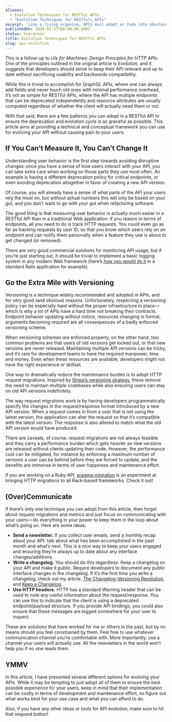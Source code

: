```yaml
---
aliases:
  - Evolution Techniques for RESTful APIs
  - "Evolution Techniques for RESTful\_APIs"
excerpt: 'Like a living organism, APIs must adapt or fade into obsolescence.'
publishedOn: 2019-02-27T00:00:00.000Z
status: evergreen
title: Evolution Techniques for RESTful APIs
slug: api-evolution
---
```

This is a follow-up to _UIs for Machines: Design Principles for HTTP APIs_. One of the principles outlined in the original article is _Evolution_, and it suggests that developers should strive to keep their API relevant and up to date _without_ sacrificing usability and backwards compatibility.

While this is trivial to accomplish for GraphQL APIs, where one can always add fields and never touch old ones with minimal performance overhead, it’s not as simple for RESTful APIs, where the API has multiple endpoints that can be deprecated independently and resource attributes are usually computed regardless of whether the client will actually need them or not.

With that said, there are a few patterns you can adopt in a RESTful API to ensure the deprecation and evolution cycle is as graceful as possible. This article aims at providing a technical and conceptual framework you can use for evolving your API without causing pain to your users.

## If You Can’t Measure It, You Can’t Change It

Understanding user behavior is the first step towards avoiding disruptive changes: once you have a sense of how users interact with your API, you can take extra care when working on those parts they use most often. An example is having a different deprecation policy for critical endpoints, or even avoiding deprecation altogether in favor of creating a new API version.

Of course, you will already have a sense of what parts of the API your users rely the most on, but without actual numbers this will only be based on your gut, and you don’t want to go with your gut when refactoring software.

The good thing is that measuring user behavior is actually much easier in a RESTful API than in a traditional Web application: if you reason in terms of endpoints, all you need to do is track HTTP requests. You could even go as far as tracking requests by user ID, so that you know which users rely on an endpoint and can notify them personally when a feature they use is about to get changed (or removed).

There are very good commercial solutions for monitoring API usage, but if you’re just starting out, it should be trivial to implement a basic logging system in any modern Web framework (here’s [how you would do it](https://gist.github.com/aldesantis/cceae9bebeed01c854509d46d01bef50) in a standard Rails application for example).

## Go the Extra Mile with Versioning

Versioning is a technique widely recommended and adopted in APIs, and for very good (and obvious) reasons. Unfortunately, respecting a versioning policy can be especially hard without the proper infrastructure in place — which is why a lot of APIs have a hard time not breaking their contracts. Endpoint behavior updating without notice, resources changing in format, arguments becoming required are all consequences of a badly enforced versioning scheme.

When versioning schemes _are_ enforced properly, on the other hand, two common problems are that users of old versions get locked out, or that new versions are never released. Maintaining multiple API versions can be tricky, and it’s rare for development teams to have the required manpower, time and money. Even when these resources are available, developers might not have the right experience or skillset.

One way to dramatically reduce the maintenance burden is to adopt HTTP request migrations. Inspired by [Stripe’s versioning strategy](https://stripe.com/blog/api-versioning), these remove the need to maintain multiple codebases while also ensuring users can stay on old API versions indefinitely.

The way request migrations work is by having developers programmatically specify the changes in the request/response format introduced by a new API version. When a request comes in from a user that is not using the latest version, the application can alter the request so that it’s compatible with the latest version. The response is also altered to match what the old API version would have produced.

There are caveats, of course: request migrations are not always feasible and they carry a performance burden which gets heavier as new versions are released without clients updating their code. However, the performance cost can be mitigated, for instance by enforcing a maximum number of versions a user can be behind before they are forced to update, and the benefits are immense in terms of user happiness and maintenance effort.

If you are working on a Ruby API, [pragma-migration](http://github.com/pragmarb/pragma-migration) is an experiment at bringing HTTP migrations to all Rack-based frameworks. Check it out!

## (Over)Communicate

If there’s only one technique you can adopt from this article, then forget about request migrations and metrics and just focus on communicating with your users — do everything in your power to keep them in the loop about what’s going on. Here are some ideas:

- **Send a newsletter.** If you collect user emails, send a monthly recap about your API: talk about what has been accomplished in the past month and what’s next. This is a nice way to keep your users engaged and ensuring they’re always up to date about any interface changes/additions.
- **Write a changelog.** You should do this regardless. Keep a changelog on your API and make it public. Require developers to document any public interface changes in the changelog. If it’s the first time you write a changelog, check out my article, [The Changelog-Versioning Revolution](https://medium.com/@aldesantis/the-changelog-versioning-revolution-8f2d0ab53caa?source=your_stories_page---------------------------), and [Keep a Changelog](https://keepachangelog.com/en/1.0.0/).
- **Use HTTP headers.** HTTP has a standard Warning header that can be used to note any useful information about the request/response. You can use this to indicate that the client is using a deprecated endpoint/payload structure. If you provide API bindings, you could also ensure that these messages are logged somewhere for your user to inspect.

These are solutions that have worked for me or others in the past, but by no means should you feel constrained by them. Feel free to use whatever communication channel you’re comfortable with. More importantly, use a channel your users will actually use. All the newsletters in the world won’t help you if no one reads them.

## YMMV

In this article, I have presented several different options for evolving your APIs. While it may be tempting to just adopt all of them to ensure the best possible experience for your users, keep in mind that their implementation can be costly in terms of development and maintenance effort, so figure out what works best for your use case and what you can afford to do.

Also, if you have any other ideas or tools for API evolution, make sure to hit that respond button!

